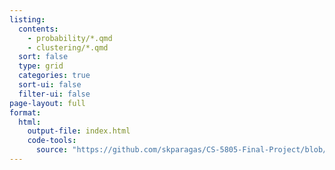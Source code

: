 ```yaml
---
listing:
  contents:
    - probability/*.qmd
    - clustering/*.qmd
  sort: false
  type: grid
  categories: true
  sort-ui: false
  filter-ui: false
page-layout: full
format: 
  html: 
    output-file: index.html
    code-tools: 
      source: "https://github.com/skparagas/CS-5805-Final-Project/blob/master/blog/blog.qmd"
---
```

